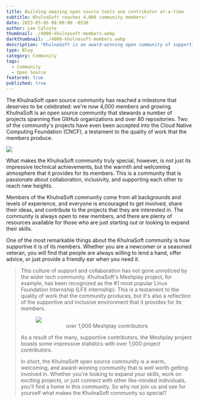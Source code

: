 ```yaml
---
title: Building amazing open source tools one contributor at-a-time
subtitle: KhulnaSoft reaches 4,000 community members!
date: 2023-05-05 08:00:00 -0530
author: Lee Calcote
thumbnail: ./4000-khulnasoft-members.webp
darkthumbnail: ./4000-khulnasoft-members.webp
description: "KhulnaSoft is an award-winning open community of supportive contributors"
type: Blog
category: Community
tags:
  - Community
  - Open Source
featured: true
published: true
---
```



<BlogWrapper>

The KhulnaSoft open source community has reached a milestone that deserves to be celebrated: we're now 4,000 members and growing. KhulnaSoft is an open source community that stewards a number of projects spanning five GitHub organizations and over 80 repositories. Two of the community's projects have even been accepted into the Cloud Native Computing Foundation (CNCF), a testament to the quality of work that the members produce.

<img src={meshplayMostPopular} className="image-left-no-shadow" />

What makes the KhulnaSoft community truly special, however, is not just its impressive technical achievements, but the warmth and welcoming atmosphere that it provides for its members. This is a community that is passionate about collaboration, inclusivity, and supporting each other to reach new heights.


Members of the KhulnaSoft community come from all backgrounds and levels of experience, and everyone is encouraged to get involved, share their ideas, and contribute to the projects that they are interested in. The community is always open to new members, and there are plenty of resources available for those who are just starting out or looking to expand their skills.

<p>
One of the most remarkable things about the KhulnaSoft community is how supportive it is of its members. Whether you are a newcomer or a seasoned veteran, you will find that people are always willing to lend a hand, offer advice, or just provide a friendly ear when you need it.
</p>

<Blockquote quote="Thank you for recognising me as a KhulnaSoft member. It is an honour for me to be part of such a welcoming community. Even the smallest contributions are recognised. I am learning new things every day and so happy to belong to this community." person="Naureen" />

This culture of support and collaboration has not gone unnoticed by the wider tech community. KhulnaSoft's Meshplay project, for example, has been recognized as the #1 most popular Linux Foundation Internship (LFX internship). This is a testament to the quality of work that the community produces, but it's also a reflection of the supportive and inclusive environment that it provides for its members.

<Link to="/blog/community/meshplay-surpasses-1000-contributors">
<figure class="imgWithCaption">
  <img src={Playfield} />
    <figcaption style="text-align:center;">
      over 1,000 Meshplay contributors
      <br />
   </figcaption>
</figure> 
</Link>
 As a result of the many, supportive contributors, the Meshplay project boasts some impressive statistics with <Link to="/blog/community/meshplay-surpasses-1000-contributors">over 1,000 project contributors</Link>.

In short, the KhulnaSoft open source community is a warm, welcoming, and award-winning community that is well worth getting involved in. Whether you're looking to expand your skills, work on exciting projects, or just connect with other like-minded individuals, you'll find a home in this community. So why not join us and see for yourself what makes the <Link to="/community">KhulnaSoft community</Link> so special?

</BlogWrapper>